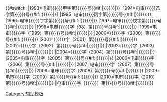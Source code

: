 <noinclude>
[[Category:辅助模板]]
</noinclude>
{{#switch:{{{2}}}
|1993=电审{{{1|{{{cat|{{{类|}}}}}}}}}甲字第{{{3|{{{id|{{{号|}}}}}}}}}号{{#if:{{{4|}}}|{{{4|{{{note|{{{备注|}}}}}}}}}|}}
|1994=电审{{{1|{{{cat|{{{类|}}}}}}}}}乙字第{{{3|{{{id|{{{号|}}}}}}}}}号{{#if:{{{4|}}}|{{{4|{{{note|{{{备注|}}}}}}}}}|}}
|1995=电审{{{1|{{{cat|{{{类|}}}}}}}}}丙字第{{{3|{{{id|{{{号|}}}}}}}}}号{{#if:{{{4|}}}|{{{4|{{{note|{{{备注|}}}}}}}}}|}}
|1996=电审{{{1|{{{cat|{{{类|}}}}}}}}}丁字第{{{3|{{{id|{{{号|}}}}}}}}}号{{#if:{{{4|}}}|{{{4|{{{note|{{{备注|}}}}}}}}}|}}
|1997=电审{{{1|{{{cat|{{{类|}}}}}}}}}戊字第{{{3|{{{id|{{{号|}}}}}}}}}号{{#if:{{{4|}}}|{{{4|{{{note|{{{备注|}}}}}}}}}|}}
|1998=电审{{{1|{{{cat|{{{类|}}}}}}}}}字（98）第{{{3|{{{id|{{{号|}}}}}}}}}号{{#if:{{{4|}}}|{{{4|{{{note|{{{备注|}}}}}}}}}|}}
|1999=电审{{{1|{{{cat|{{{类|}}}}}}}}}字（1999）第{{{3|{{{id|{{{号|}}}}}}}}}号{{#if:{{{4|}}}|{{{4|{{{note|{{{备注|}}}}}}}}}|}}
|2000={{{1|{{{cat|{{{类|}}}}}}}}}字（2000）第{{{3|{{{id|{{{号|}}}}}}}}}号{{#if:{{{4|}}}|{{{4|{{{note|{{{备注|}}}}}}}}}|}}
|2001={{{1|{{{cat|{{{类|}}}}}}}}}字（2001）第{{{3|{{{id|{{{号|}}}}}}}}}号{{#if:{{{4|}}}|{{{4|{{{note|{{{备注|}}}}}}}}}|}}
|2002={{{1|{{{cat|{{{类|}}}}}}}}}字（2002）第{{{3|{{{id|{{{号|}}}}}}}}}号{{#if:{{{4|}}}|{{{4|{{{note|{{{备注|}}}}}}}}}|}}
|2003={{{1|{{{cat|{{{类|}}}}}}}}}字（2003）第{{{3|{{{id|{{{号|}}}}}}}}}号{{#if:{{{4|}}}|{{{4|{{{note|{{{备注|}}}}}}}}}|}}
|2004={{{1|{{{cat|{{{类|}}}}}}}}}字（2004）第{{{3|{{{id|{{{号|}}}}}}}}}号{{#if:{{{4|}}}|{{{4|{{{note|{{{备注|}}}}}}}}}|}}
|2005=电审{{{1|{{{cat|{{{类|}}}}}}}}}字（2005）第{{{3|{{{id|{{{号|}}}}}}}}}号{{#if:{{{4|}}}|{{{4|{{{note|{{{备注|}}}}}}}}}|}}
|2006=电审{{{1|{{{cat|{{{类|}}}}}}}}}字（2006）第{{{3|{{{id|{{{号|}}}}}}}}}号{{#if:{{{4|}}}|{{{4|{{{note|{{{备注|}}}}}}}}}|}}
|2007=电审{{{1|{{{cat|{{{类|}}}}}}}}}字（2007）第{{{3|{{{id|{{{号|}}}}}}}}}号{{#if:{{{4|}}}|{{{4|{{{note|{{{备注|}}}}}}}}}|}}
|2008=电审{{{1|{{{cat|{{{类|}}}}}}}}}字（2008）第{{{3|{{{id|{{{号|}}}}}}}}}号{{#if:{{{4|}}}|{{{4|{{{note|{{{备注|}}}}}}}}}|}}
|2009=电审{{{1|{{{cat|{{{类|}}}}}}}}}字（2009）第{{{3|{{{id|{{{号|}}}}}}}}}号{{#if:{{{4|}}}|{{{4|{{{note|{{{备注|}}}}}}}}}|}}
|2010=电审{{{1|{{{cat|{{{类|}}}}}}}}}字（2010）第{{{3|{{{id|{{{号|}}}}}}}}}号{{#if:{{{4|}}}|{{{4|{{{note|{{{备注|}}}}}}}}}|}}
|电审{{{1|{{{cat|{{{类|}}}}}}}}}字［{{{2|{{{year|{{{年|}}}}}}}}}］第{{{3|{{{id|{{{号|}}}}}}}}}号}}{{#if:{{{4|}}}|{{{4|{{{note|{{{备注|}}}}}}}}}|}}
<noinclude>
{{Documentation}}
</noinclude>